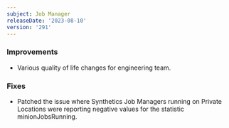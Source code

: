 ```yaml
---
subject: Job Manager
releaseDate: '2023-08-10'
version: '291'
---
```


### Improvements 
* Various quality of life changes for engineering team.

### Fixes 
* Patched the issue where Synthetics Job Managers running on Private Locations were reporting negative values for the statistic minionJobsRunning.
